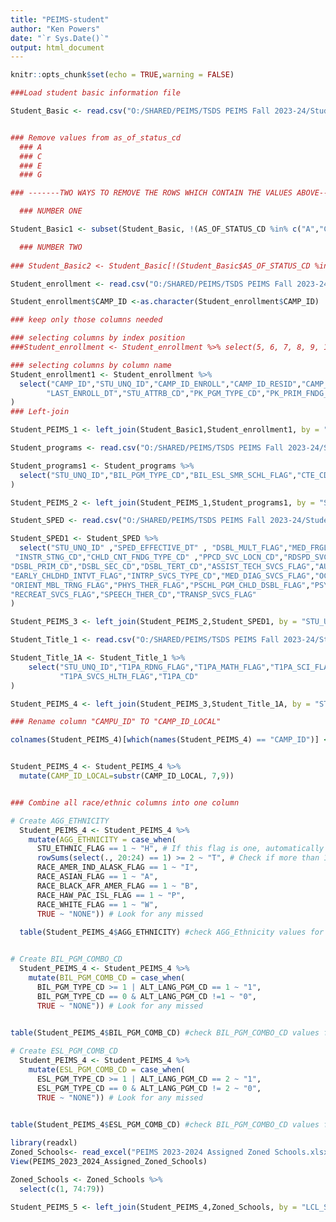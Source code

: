 ---
title: "PEIMS-student"
author: "Ken Powers"
date: "`r Sys.Date()`"
output: html_document
---
```{r setup, include=FALSE}
knitr::opts_chunk$set(echo = TRUE,warning = FALSE)
```

```{r Student Basic Information}
###Load student basic information file

Student_Basic <- read.csv("O:/SHARED/PEIMS/TSDS PEIMS Fall 2023-24/Student-Student Basic Information.csv")


### Remove values from as_of_status_cd
  ### A
  ### C
  ### E
  ### G

### -------TWO WAYS TO REMOVE THE ROWS WHICH CONTAIN THE VALUES ABOVE-------

  ### NUMBER ONE

Student_Basic1 <- subset(Student_Basic, !(AS_OF_STATUS_CD %in% c("A","C","E","G")))

  ### NUMBER TWO
  
### Student_Basic2 <- Student_Basic[!(Student_Basic$AS_OF_STATUS_CD %in% c("A","C","E","G")),] 

```

```{r Student Enroll (School Association)}

Student_enrollment <- read.csv("O:/SHARED/PEIMS/TSDS PEIMS Fall 2023-24/Student-Enrollment (School Association).csv")

Student_enrollment$CAMP_ID <-as.character(Student_enrollment$CAMP_ID)

### keep only those columns needed

### selecting columns by index position
###Student_enrollment <- Student_enrollment %>% select(5, 6, 7, 8, 9, 10, 11, 12, 13, 14, 15)

### selecting columns by column name
Student_enrollment1 <- Student_enrollment %>% 
  select("CAMP_ID","STU_UNQ_ID","CAMP_ID_ENROLL","CAMP_ID_RESID","CAMP_ID_ACCNT","GRD_LVL_CD",        
        "LAST_ENROLL_DT","STU_ATTRB_CD","PK_PGM_TYPE_CD","PK_PRIM_FNDG_SRC_CD","PK_SEC_FNDG_SRC_CD" 
)
### Left-join 

Student_PEIMS_1 <- left_join(Student_Basic1,Student_enrollment1, by = "STU_UNQ_ID")

```

```{r Student Enrollment (Programs)}
Student_programs <- read.csv("O:/SHARED/PEIMS/TSDS PEIMS Fall 2023-24/Student-Enrollment (Programs).csv")

Student_programs1 <- Student_programs %>%  
  select("STU_UNQ_ID","BIL_PGM_TYPE_CD","BIL_ESL_SMR_SCHL_FLAG","CTE_CD","ESL_PGM_TYPE_CD",   "FLXATT_PGM_TYPE_CD","GFT_TLNT_FLAG","SPED_FLAG","PREG_RLTD_SVCS_FLAG","FHSP_INSTR_FLAG","INTERV_STRATEGY_FLAG", "SECT_504_FLAG","ALT_LANG_PGM_CD","ADDTL_DAYS_PGM_FLAG","PY_BIL_ESL_SS_FLAG","DYSLEXIA_SVC_CD"      
)

Student_PEIMS_2 <- left_join(Student_PEIMS_1,Student_programs1, by = "STU_UNQ_ID")
```


```{r Student Special Education Program}

Student_SPED <- read.csv("O:/SHARED/PEIMS/TSDS PEIMS Fall 2023-24/Student-Special Education Program.csv")

Student_SPED1 <- Student_SPED %>%  
  select("STU_UNQ_ID" ,"SPED_EFFECTIVE_DT" , "DSBL_MULT_FLAG","MED_FRGL_FLAG" ,         
 "INSTR_STNG_CD","CHLD_CNT_FNDG_TYPE_CD" ,"PPCD_SVC_LOCN_CD","RDSPD_SVC_LEA_ID",    
"DSBL_PRIM_CD","DSBL_SEC_CD","DSBL_TERT_CD","ASSIST_TECH_SVCS_FLAG","AUDIOL_SVCS_FLAG","COUNSEL_SVCS_FLAG",      
"EARLY_CHLDHD_INTVT_FLAG","INTRP_SVCS_TYPE_CD","MED_DIAG_SVCS_FLAG","OCCUP_THER_FLAG",         
"ORIENT_MBL_TRNG_FLAG","PHYS_THER_FLAG","PSCHL_PGM_CHLD_DSBL_FLAG","PSYCHOL_SVCS_FLAG",     
"RECREAT_SVCS_FLAG","SPEECH_THER_CD","TRANSP_SVCS_FLAG"  
)

Student_PEIMS_3 <- left_join(Student_PEIMS_2,Student_SPED1, by = "STU_UNQ_ID")
```



```{r Student Title I Part A}

Student_Title_1 <- read.csv("O:/SHARED/PEIMS/TSDS PEIMS Fall 2023-24/Student-Title I Part A Program.csv")

Student_Title_1A <- Student_Title_1 %>% 
    select("STU_UNQ_ID","T1PA_RDNG_FLAG","T1PA_MATH_FLAG","T1PA_SCI_FLAG","T1PA_SSTD_FLAG","T1PA_SVCS_GDNC_CNSL_FLAG","T1PA_SVCS_SOC_WORK_FLAG",
           "T1PA_SVCS_HLTH_FLAG","T1PA_CD"
)

Student_PEIMS_4 <- left_join(Student_PEIMS_3,Student_Title_1A, by = "STU_UNQ_ID")

```


```{r Create Four new columns for Student_PEIMS}

### Rename column "CAMPU_ID" TO "CAMP_ID_LOCAL"

colnames(Student_PEIMS_4)[which(names(Student_PEIMS_4) == "CAMP_ID")] <- "CAMP_ID_LOCAL"


Student_PEIMS_4 <- Student_PEIMS_4 %>% 
  mutate(CAMP_ID_LOCAL=substr(CAMP_ID_LOCAL, 7,9))


### Combine all race/ethnic columns into one column

# Create AGG_ETHNICITY
  Student_PEIMS_4 <- Student_PEIMS_4 %>% 
    mutate(AGG_ETHNICITY = case_when(
      STU_ETHNIC_FLAG == 1 ~ "H", # If this flag is one, automatically Hispanic regardless of multiple races
      rowSums(select(., 20:24) == 1) >= 2 ~ "T", # Check if more than 1 race 
      RACE_AMER_IND_ALASK_FLAG == 1 ~ "I",
      RACE_ASIAN_FLAG == 1 ~ "A",
      RACE_BLACK_AFR_AMER_FLAG == 1 ~ "B",
      RACE_HAW_PAC_ISL_FLAG == 1 ~ "P",
      RACE_WHITE_FLAG == 1 ~ "W",
      TRUE ~ "NONE")) # Look for any missed
  
  table(Student_PEIMS_4$AGG_ETHNICITY) #check AGG_Ethnicity values for errors ("None")


# Create BIL_PGM_COMBO_CD
  Student_PEIMS_4 <- Student_PEIMS_4 %>% 
    mutate(BIL_PGM_COMB_CD = case_when(
      BIL_PGM_TYPE_CD >= 1 | ALT_LANG_PGM_CD == 1 ~ "1",
      BIL_PGM_TYPE_CD == 0 & ALT_LANG_PGM_CD !=1 ~ "0",
      TRUE ~ "NONE")) # Look for any missed
      

table(Student_PEIMS_4$BIL_PGM_COMB_CD) #check BIL_PGM_COMBO_CD values for errors ("None")

# Create ESL_PGM_COMB_CD
  Student_PEIMS_4 <- Student_PEIMS_4 %>% 
    mutate(ESL_PGM_COMB_CD = case_when(
      ESL_PGM_TYPE_CD >= 1 | ALT_LANG_PGM_CD == 2 ~ "1",
      ESL_PGM_TYPE_CD == 0 & ALT_LANG_PGM_CD != 2 ~ "0",
      TRUE ~ "NONE")) # Look for any missed
      

table(Student_PEIMS_4$ESL_PGM_COMB_CD) #check BIL_PGM_COMBO_CD values for errors ("None")


```

```{r Zoned School Information}
library(readxl)
Zoned_Schools<- read_excel("PEIMS 2023-2024 Assigned Zoned Schools.xlsx")
View(PEIMS_2023_2024_Assigned_Zoned_Schools)

Zoned_Schools <- Zoned_Schools %>% 
  select(c(1, 74:79))

Student_PEIMS_5 <- left_join(Student_PEIMS_4,Zoned_Schools, by = "LCL_STU_ID")


```